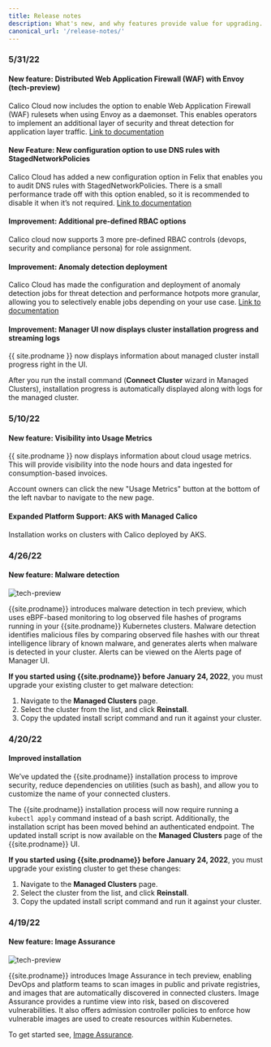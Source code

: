 ```yaml
---
title: Release notes
description: What's new, and why features provide value for upgrading.
canonical_url: '/release-notes/'
---
```


### 5/31/22

#### New feature: Distributed Web Application Firewall (WAF) with Envoy (tech-preview)

Calico Cloud now includes the option to enable Web Application Firewall (WAF) rulesets when using Envoy as a daemonset. This enables operators to implement an additional layer of security and threat detection for application layer traffic. [Link to documentation](https://docs.tigera.io/threat/web-application-firewall)

#### New Feature: New configuration option to use DNS rules with StagedNetworkPolicies
Calico Cloud has added a new configuration option in Felix that enables you to audit DNS rules with StagedNetworkPolicies. There is a small performance trade off with this option enabled, so it is recommended to disable it when it’s not required. [Link to documentation](https://docs.tigera.io/reference/resources/felixconfig)

#### Improvement: Additional pre-defined RBAC options

Calico cloud now supports 3 more pre-defined RBAC controls (devops, security and compliance persona) for role assignment.

#### Improvement: Anomaly detection deployment

Calico Cloud has made the configuration and deployment of anomaly detection jobs for threat detection and performance hotpots more granular, allowing you to selectively enable jobs depending on your use case. [Link to documentation](https://docs.tigera.io/threat/security-anomalies)

#### Improvement: Manager UI now displays cluster installation progress and streaming logs

{{ site.prodname }} now displays information about managed cluster install progress right in the UI.

After you run the install command (**Connect Cluster** wizard in Managed Clusters), installation progress is automatically displayed along with logs for the managed cluster.

### 5/10/22

#### New feature: Visibility into Usage Metrics

{{ site.prodname }} now displays information about cloud usage metrics. This will provide visibility into the node hours and data ingested for consumption-based invoices.

Account owners can click the new "Usage Metrics" button at the bottom of the left navbar to navigate to the new page.

#### Expanded Platform Support: AKS with Managed Calico

Installation works on clusters with Calico deployed by AKS.

### 4/26/22

#### New feature: Malware detection

![tech-preview]({{site.baseurl}}/images/tech-preview.svg)

{{site.prodname}} introduces malware detection in tech preview, which uses eBPF-based monitoring to log observed file hashes of programs running in your {{site.prodname}} Kubernetes clusters. Malware detection identifies malicious files by comparing observed file hashes with our threat intelligence library of known malware, and generates alerts when malware is detected in your cluster. Alerts can be viewed on the Alerts page of Manager UI.

**If you started using {{site.prodname}} before January 24, 2022**, you must upgrade your existing cluster to get malware detection:

1. Navigate to the **Managed Clusters** page.
1. Select the cluster from the list, and click **Reinstall**. 
1. Copy the updated install script command and run it against your cluster.

### 4/20/22

#### Improved installation

We’ve updated the {{site.prodname}} installation process to improve security, reduce dependencies on utilities (such as bash), and allow you to customize the name of your connected clusters.

The {{site.prodname}} installation process will now require running a `kubectl apply` command instead of a bash script. Additionally, the installation script has been moved behind an authenticated endpoint. The updated install script is now available on the **Managed Clusters** page of the {{site.prodname}} UI.

**If you started using {{site.prodname}} before January 24, 2022**, you must upgrade your existing cluster to get these changes:

1. Navigate to the **Managed Clusters** page.
1. Select the cluster from the list, and click **Reinstall**. 
1. Copy the updated install script command and run it against your cluster.


### 4/19/22

#### New feature: Image Assurance 

![tech-preview]({{site.baseurl}}/images/tech-preview.svg)

{{site.prodname}} introduces Image Assurance in tech preview, enabling DevOps and platform teams to scan images in public and private registries, and images that are automatically discovered in connected clusters. Image Assurance provides a runtime view into risk, based on discovered vulnerabilities. It also offers admission controller policies to enforce how vulnerable images are used to create resources within Kubernetes.

To get started see, [Image Assurance]({{site.baseurl}}/image-assurance/scan-image-registries).
